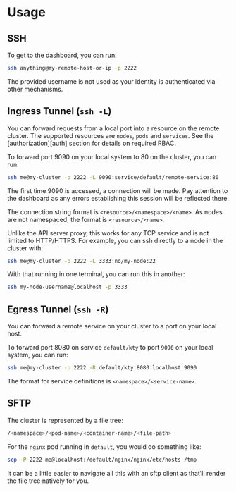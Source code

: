# Usage

## SSH

To get to the dashboard, you can run:

```bash copy
ssh anything@my-remote-host-or-ip -p 2222
```

The provided username is not used as your identity is authenticated via other
mechanisms.

## Ingress Tunnel (`ssh -L`)

You can forward requests from a local port into a resource on the remote
cluster. The supported resources are `nodes`, `pods` and `services`. See the
[authorization][auth] section for details on required RBAC.

To forward port 9090 on your local system to 80 on the cluster, you can run:

```bash copy
ssh me@my-cluster -p 2222 -L 9090:service/default/remote-service:80
```

The first time 9090 is accessed, a connection will be made. Pay attention to the
dashboard as any errors establishing this session will be reflected there.

The connection string format is `<resource>/<namespace>/<name>`. As nodes are
not namespaced, the format is `<resource>/<name>`.

Unlike the API server proxy, this works for any TCP service and is not limited
to HTTP/HTTPS. For example, you can ssh directly to a node in the cluster with:

```bash copy
ssh me@my-cluster -p 2222 -L 3333:no/my-node:22
```

With that running in one terminal, you can run this in another:

```bash copy
ssh my-node-username@localhost -p 3333
```

## Egress Tunnel (`ssh -R`)

You can forward a remote service on your cluster to a port on your local host.

To forward port 8080 on service `default/kty` to port `9090` on your local
system, you can run:

```bash copy
ssh me@my-cluster -p 2222 -R default/kty:8080:localhost:9090
```

The format for service definitions is `<namespace>/<service-name>`.

## SFTP

The cluster is represented by a file tree:

```bash copy
/<namespace>/<pod-name>/<container-name>/<file-path>
```

For the `nginx` pod running in `default`, you would do something like:

```bash copy
scp -P 2222 me@localhost:/default/nginx/nginx/etc/hosts /tmp
```

It can be a little easier to navigate all this with an sftp client as that'll
render the file tree natively for you.
